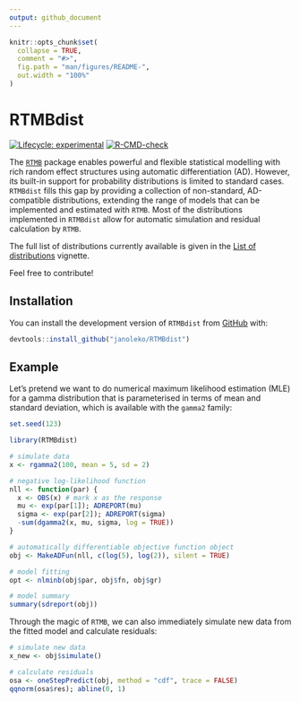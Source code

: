 ```yaml
---
output: github_document
---
```


<!-- README.md is generated from README.Rmd. Please edit that file -->

```r
knitr::opts_chunk$set(
  collapse = TRUE,
  comment = "#>",
  fig.path = "man/figures/README-",
  out.width = "100%"
)
```

# RTMBdist

<!-- badges: start -->
[![Lifecycle: experimental](https://img.shields.io/badge/lifecycle-experimental-orange.svg)](https://lifecycle.r-lib.org/articles/stages.html#experimental)
[![R-CMD-check](https://github.com/janoleko/RTMBdist/actions/workflows/R-CMD-check.yaml/badge.svg)](https://github.com/janoleko/RTMBdist/actions/workflows/R-CMD-check.yaml)
<!-- badges: end -->

The [`RTMB`](https://kaskr.r-universe.dev/RTMB) package enables powerful and flexible statistical modelling with rich random effect structures using automatic differentiation (AD). However, its built-in support for probability distributions is limited to standard cases. `RTMBdist` fills this gap by providing a collection of non-standard, AD-compatible distributions, extending the range of models that can be implemented and estimated with `RTMB`. Most of the distributions implemented in `RTMBdist` allow for automatic simulation and residual calculation by `RTMB`.

The full list of distributions currently available is given in the [List of distributions](https://janoleko.github.io/RTMBdist/articles/distlist.html) vignette.

Feel free to contribute!

## Installation

You can install the development version of `RTMBdist` from [GitHub](https://github.com/) with:

```r
devtools::install_github("janoleko/RTMBdist")
```

## Example

Let's pretend we want to do numerical maximum likelihood estimation (MLE) for a gamma distribution that is parameterised in terms of mean and standard deviation, which is available with the `gamma2` family:

```r
set.seed(123)
```

```r
library(RTMBdist)

# simulate data
x <- rgamma2(100, mean = 5, sd = 2)

# negative log-likelihood function
nll <- function(par) {
  x <- OBS(x) # mark x as the response
  mu <- exp(par[1]); ADREPORT(mu)
  sigma <- exp(par[2]); ADREPORT(sigma)
  -sum(dgamma2(x, mu, sigma, log = TRUE))
}

# automatically differentiable objective function object
obj <- MakeADFun(nll, c(log(5), log(2)), silent = TRUE)

# model fitting
opt <- nlminb(obj$par, obj$fn, obj$gr)

# model summary
summary(sdreport(obj))
```

Through the magic of `RTMB`, we can also immediately simulate new data from the fitted model and calculate residuals:

```r
# simulate new data
x_new <- obj$simulate()

# calculate residuals
osa <- oneStepPredict(obj, method = "cdf", trace = FALSE)
qqnorm(osa$res); abline(0, 1)
```


